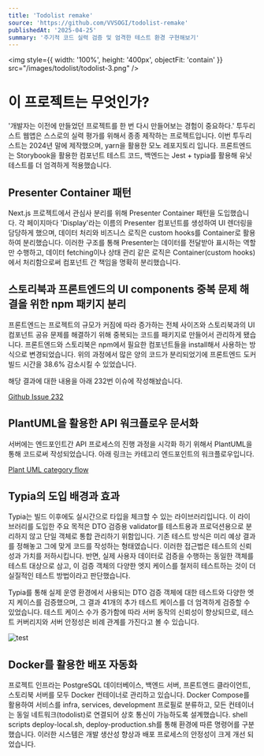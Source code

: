 ```yaml
---
title: 'Todolist remake'
source: 'https://github.com/VVSOGI/todolist-remake'
publishedAt: '2025-04-25'
summary: '주기적 코드 실력 검증 및 엄격한 테스트 환경 구현해보기'
---
```


<img style={{ width: '100%', height: '400px', objectFit: 'contain' }} src="/images/todolist/todolist-3.png" />

# 이 프로젝트는 무엇인가?

'개발자는 이전에 만들었던 프로젝트를 한 번 다시 만들어보는 경험이 중요하다.' 투두리스트 웹앱은 스스로의 실력 평가를 위해서 종종 제작하는 프로젝트입니다. 이번 투두리스트는 2024년 말에 제작했으며, yarn을 활용한 모노 레포지토리 입니다. 프론트엔드는 Storybook을 활용한 컴포넌트 테스트 코드, 백엔드는 Jest + typia를 활용해 유닛 테스트를 더 엄격하게 적용했습니다.

## Presenter Container 패턴

Next.js 프로젝트에서 관심사 분리를 위해 Presenter Container 패턴을 도입했습니다. 각 페이지마다 'Display'라는 이름의 Presenter 컴포넌트를 생성하여 UI 렌더링을 담당하게 했으며, 데이터 처리와 비즈니스 로직은 custom hooks를 Container로 활용하여 분리했습니다. 이러한 구조를 통해 Presenter는 데이터를 전달받아 표시하는 역할만 수행하고, 데이터 fetching이나 상태 관리 같은 로직은 Container(custom hooks)에서 처리함으로써 컴포넌트 간 책임을 명확히 분리했습니다.
&nbsp;

## 스토리북과 프론트엔드의 UI components 중복 문제 해결을 위한 npm 패키지 분리

프론트엔드는 프로젝트의 규모가 커짐에 따라 증가하는 전체 사이즈와 스토리북과의 UI 컴포넌트 공유 문제를 해결하기 위해 중복되는 코드를 패키지로 만들어서 관리하게 됐습니다. 프론트엔드와 스토리북은 npm에서 필요한 컴포넌트들을 install해서 사용하는 방식으로 변경되었습니다. 위의 과정에서 많은 양의 코드가 분리되었기에 프론트엔드 도커 빌드 시간을 38.6% 감소시킬 수 있었습니다.

해당 결과에 대한 내용을 아래 232번 이슈에 작성해놨습니다.

[Github Issue 232](https://github.com/VVSOGI/todolist-remake/issues/232)
&nbsp;

## PlantUML을 활용한 API 워크플로우 문서화

서버에는 엔드포인트간 API 프로세스의 진행 과정을 시각화 하기 위해서 PlantUML을 통해 코드로써 작성되었습니다. 아래 링크는 카테고리 엔드포인트의 워크플로우입니다.

[Plant UML category flow](https://github.com/VVSOGI/todolist-remake/blob/main/packages/server/docs/category/category.md)
&nbsp;

## Typia의 도입 배경과 효과

Typia는 빌드 이후에도 실시간으로 타입을 체크할 수 있는 라이브러리입니다. 이 라이브러리를 도입한 주요 목적은 DTO 검증용 validator를 테스트용과 프로덕션용으로 분리하지 않고 단일 객체로 통합 관리하기 위함입니다. 기존 테스트 방식은 미리 예상 결과를 정해놓고 그에 맞게 코드를 작성하는 형태였습니다. 이러한 접근법은 테스트의 신뢰성과 가치를 저하시킵니다. 반면, 실제 사용자 데이터로 검증을 수행하는 동일한 객체를 테스트 대상으로 삼고, 이 검증 객체의 다양한 엣지 케이스를 철저히 테스트하는 것이 더 실질적인 테스트 방법이라고 판단했습니다.

Typia를 통해 실제 운영 환경에서 사용되는 DTO 검증 객체에 대한 테스트와 다양한 엣지 케이스를 검증했으며, 그 결과 41개의 추가 테스트 케이스를 더 엄격하게 검증할 수 있었습니다. 테스트 케이스 수가 증가함에 따라 서버 동작의 신뢰성이 향상되므로, 테스트 커버리지와 서버 안정성은 비례 관계를 가진다고 볼 수 있습니다.

![test](/images/todolist/todolist-test.png)

## Docker를 활용한 배포 자동화

프로젝트 인프라는 PostgreSQL 데이터베이스, 백엔드 서버, 프론트엔드 클라이언트, 스토리북 서버를 모두 Docker 컨테이너로 관리하고 있습니다. Docker Compose를 활용하여 서비스를 infra, services, development 프로필로 분류하고, 모든 컨테이너는 동일 네트워크(todolist)로 연결되어 상호 통신이 가능하도록 설계했습니다. shell scripts deploy-local.sh, deploy-production.sh를 통해 환경에 따른 명령어를 구분했습니다. 이러한 시스템은 개발 생산성 향상과 배포 프로세스의 안정성이 크게 개선 되었습니다.
